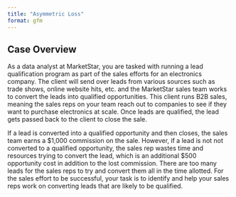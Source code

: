 ```yaml
---
title: "Asymmetric Loss"
format: gfm
---
```


## Case Overview

As a data analyst at MarketStar, you are tasked with running a lead qualification program as part of the sales efforts for an electronics company. The client will send over leads from various sources such as trade shows, online website hits, etc. and the MarketStar sales team works to convert the leads into qualified opportunities. This client runs B2B sales, meaning the sales reps on your team reach out to companies to see if they want to purchase electronics at scale. Once leads are qualified, the lead gets passed back to the client to close the sale.

If a lead is converted into a qualified opportunity and then closes, the sales team earns a $1,000 commission on the sale. However, if a lead is not not converted to a qualified opportunity, the sales rep wastes time and resources trying to convert the lead, which is an additional $500 opportunity cost in addition to the lost commission. There are too many leads for the sales reps to try and convert them all in the time allotted. For the sales effort to be successful, your task is to identify and help your sales reps work on converting leads that are likely to be qualified.

